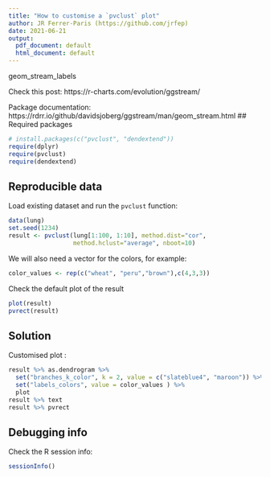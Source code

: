 ```yaml
---
title: "How to customise a `pvclust` plot"
author: JR Ferrer-Paris (https://github.com/jrfep)
date: 2021-06-21
output:
  pdf_document: default
  html_document: default
---
```



geom_stream_labels

Check this post: https://r-charts.com/evolution/ggstream/

Package documentation: https://rdrr.io/github/davidsjoberg/ggstream/man/geom_stream.html
## Required packages

```r
# install.packages(c("pvclust", "dendextend"))
require(dplyr)
require(pvclust)
require(dendextend)
```

## Reproducible data

Load existing dataset and run the `pvclust` function:
```r
data(lung)
set.seed(1234)
result <- pvclust(lung[1:100, 1:10], method.dist="cor",
                  method.hclust="average", nboot=10)
```

We will also need a vector for the colors, for example:

```r
color_values <- rep(c("wheat", "peru","brown"),c(4,3,3))
```

Check the default plot of the result

```r
plot(result)
pvrect(result)
```

## Solution

Customised plot :

```r
result %>% as.dendrogram %>%
  set("branches_k_color", k = 2, value = c("slateblue4", "maroon")) %>%
  set("labels_colors", value = color_values ) %>%
  plot
result %>% text
result %>% pvrect
```


## Debugging info

Check the R session info:

```r
sessionInfo()
```
